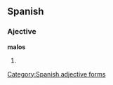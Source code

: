 ==Spanish==

===Ajective===
'''malos''' {{m|p}}

# {{plural of|[[malo]]|lang=Spanish}}

[[Category:Spanish adjective forms]]